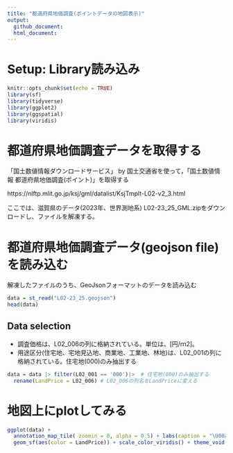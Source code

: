 ```yaml
---
title: "都道府県地価調査(ポイントデータの地図表示)"
output:
  github_document: 
  html_document:
---
```


# Setup: Library読み込み
```r
knitr::opts_chunk$set(echo = TRUE)
library(sf)
library(tidyverse)
library(ggplot2)
library(ggspatial)
library(viridis)
```


# 都道府県地価調査データを取得する
「国土数値情報ダウンロードサービス」 by 国土交通省を使って，「国土数値情報 都道府県地価調査(ポイント)」を取得する

https://nlftp.mlit.go.jp/ksj/gml/datalist/KsjTmplt-L02-v2_3.html

ここでは、滋賀県のデータ(2023年、世界測地系) L02-23_25_GML.zipをダウンロードし、ファイルを解凍する。


# 都道府県地価調査データ(geojson file)を読み込む
解凍したファイルのうち、GeoJsonフォーマットのデータを読み込む

```r
data = st_read("L02-23_25.geojson")
head(data)
```
## Data selection
- 調査価格は、L02_006の列に格納されている。単位は、[円/ｍ2]。
- 用途区分(住宅地、宅地見込地、商業地、工業地、林地)は、L02_001の列に格納されている。住宅地(000)のみ抽出する

```r
data = data |> filter(L02_001 == '000')|>  # 住宅地(000)のみ抽出する
  rename(LandPrice = L02_006) # L02_006の列名をLandPriceに変える
```

# 地図上にplotしてみる


```r
ggplot(data) +
  annotation_map_tile( zoomin = 0, alpha = 0.5) + labs(caption = "\U00a9 OpenStreetMap contributors") +  # use OpenStreetMap data as background
  geom_sf(aes(color = LandPrice)) + scale_color_viridis() + theme_void()
```


